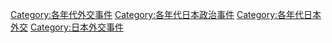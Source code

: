 [[Category:各年代外交事件|Category:各年代外交事件]]
[[Category:各年代日本政治事件|Category:各年代日本政治事件]]
[[Category:各年代日本外交|Category:各年代日本外交]]
[[Category:日本外交事件|Category:日本外交事件]]